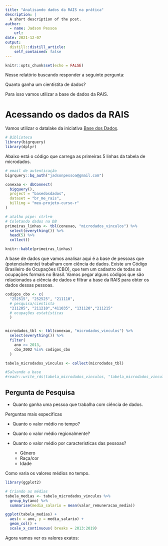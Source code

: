 ```yaml
---
title: "Analisando dados da RAIS na prática"
description: |
  A short description of the post.
author:
  - name: Jadson Pessoa
    url: 
date: 2021-12-07
output:
  distill::distill_article:
    self_contained: false
---
```



```r
knitr::opts_chunk$set(echo = FALSE)
```


Nesse relatório buscando responder a seguinte pergunta:

Quanto ganha um cientístita de dados?

Para isso vamos utilizar a base de dados da RAIS.

# Acessando os dados da RAIS


Vamos utilizar o datalake da iniciativa [Base dos Dados](https://basedosdados.org/dataset/br-me-rais).

```r
# Biblioteca
library(bigrquery)
library(dplyr)

```


Abaixo está o código que carrega as primeiras 5 linhas da tabela de microdados.


```r
# email de autenticação
bigrquery::bq_auth("jadsonpessoa@gmail.com")

conexao <- dbConnect(
  bigquery(),
  project = "basedosdados",
  dataset = "br_me_rais",
  billing = "meu-projeto-curso-r"
)

# atalho pipe: ctrl+m
# Coletando dados na DB
primeiras_linhas <- tbl(conexao, "microdados_vinculos") %>%
  select(everything()) %>%
  head(5) %>%
  collect()

knitr::kable(primeiras_linhas)

```


A base de dados que vamos analisar aqui é a base de pessoas que (potencialmente) trabalham com ciência de dados. Existe um Código Brasileiro de Ocupações (CBO), que tem um cadastro de todas  as ocupações formais no Brasil. Vamos pegar alguns códigos que são relacionados a ciência de dados e filtrar a base da RAIS para obter os dados dessas pessoas.


```r

codigos_cbo <- c( 
  "252515", "252525", "211110", 
  # pesquisa/cientista 
  "211205", "211210","411035", "131120","211215" 
  # ocupações estatísticas
  )


microdados_tbl <- tbl(conexao, "microdados_vinculos") %>% 
  select(everything()) %>% 
  filter(
    ano >= 2013,
    cbo_2002 %in% codigos_cbo
  )

tabela_microdados_vinculos <- collect(microdados_tbl)

#Salvando a base
#readr::write_rds(tabela_microdados_vinculos, "tabela_microdados_vinculos.rds")
```

## Pergunta de Pesquisa

- Quanto ganha uma pessoa que trabalha com ciência de dados.

Perguntas mais específicas

- Quanto o valor médio no tempo?

- Quanto o valor médio regionalmente?

- Quanto o valor médio por caracteristicas das pessoas?
    - Gênero
    - Raça/cor
    - Idade
    
    
Como varia os valores médios no tempo.
    
```r

library(ggplot2)

# Criando as médias
tabela_medias <- tabela_microdados_vinculos %>% 
  group_by(ano) %>% 
  summarise(media_salario = mean(valor_remuneracao_media))

ggplot(tabela_medias) +
  aes(x = ano, y = media_salario) +
  geom_col() +
  scale_x_continuous( breaks = 2013:2019)

```


Agora vamos ver os valores exatos:
